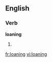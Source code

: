 ==English==

===Verb===
'''loaning'''

# {{present participle of|[[loan]]}}

[[fr:loaning]]
[[vi:loaning]]